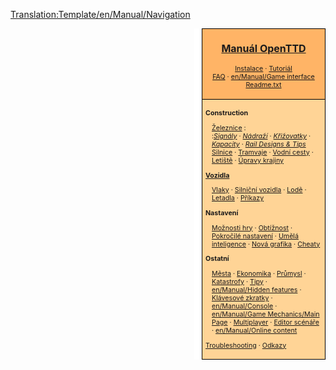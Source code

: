 <noinclude>[[Translation:Template/en/Manual/Navigation]]</noinclude><noinclude>{{cs/Překlad|origin= Template:en/Manual/Navigation
|from  = en
|to    = cs
|Percentage =50
}}
</noinclude>
<div style="float:right; padding-left:12px; background:#ffffff;">
<div style="border:1px solid #000000; background:#ffb466; padding:5px; -moz-border-radius-topleft:5px; -moz-border-radius-topright:5px; font-size: 12pt;">
<center><strong><font size="3">[[cs/Manual/Main Page|Manuál OpenTTD]]</font></strong></center>
<div style="font-size: 8pt; text-align: center;">
[[cs/Instalace|Instalace]] &middot; 
[[cs/Tutoriál|Tutoriál]]<br />
[[cs/Archive/Community/FAQ|FAQ]] &middot; 
[[en/Manual/Game interface]]<br />
[[cs/Readme.txt|Readme.txt]]
</div>
</div>
<div style="border:1px solid black; border-top-width: 0px; background:#ffd496; padding:5px; -moz-border-radius-bottomleft:5px; -moz-border-radius-bottomright:8px; font-size: 8pt;">

<div style="width: 186px">
'''Construction'''
<div style="margin-left:10px;">
[[cs/Manual/Stavba železnic|Železnice]] : <br />
:''[[cs/Manual/Signály|Signály]]'' &middot; ''[[cs/Manual/Nádraží|Nádraží]]'' &middot; ''[[cs/Community/Junctionary/Main Page|Křižovatky]]'' &middot; ''[[cs/Kapacity|Kapacity]]'' &middot; ''[[en/Community/Rail Designs|Rail Designs & Tips]]''
[[cs/Manual/Stavba silnic|Silnice]] &middot; [[cs/Manual/Tramvaje|Tramvaje]] &middot; [[cs/Manual/Stavba vodních cest|Vodní cesty]] &middot; [[cs/Manual/Stavba letišť|Letiště]] &middot; [[cs/Manual/Úpravy krajiny|Úpravy krajiny]]
</div>
</div>

<div style="width: 186px">
'''[[cs/Vozidla|Vozidla]]'''
<div style="margin-left:10px;">
[[cs/Manual/Vlaky|Vlaky]] &middot; [[cs/Silniční vozidla|Silniční vozidla]] &middot; [[cs/Lodě|Lodě]] &middot;
[[cs/Letadla|Letadla]] &middot; [[cs/Příkazy|Příkazy]]
</div>
</div>

<div style="width: 186px">
'''Nastavení'''
<div style="margin-left:10px;">
[[cs/Možnosti hry|Možnosti hry]] &middot; [[cs/Obtížnost|Obtížnost]] &middot; [[cs/Pokročilé nastavení|Pokročilé nastavení]] &middot; [[cs/Umělá inteligence|Umělá inteligence]] &middot;
[[cs/NewGRF|Nová grafika]] &middot; [[cs/Manual/Cheaty (Podvody)|Cheaty]]
</div>
</div>

<div style="width: 186px">
'''Ostatní'''<br />
<div style="margin-left:10px;">
[[cs/Město|Města]] &middot; [[cs/Ekonomika|Ekonomika]] &middot; [[cs/Manual/Průmysl|Průmysl]] &middot;
[[cs/Katastrofy|Katastrofy]] &middot; [[cs/Tipy|Tipy]] &middot;
[[en/Manual/Hidden features]] &middot; [[cs/Manual/Klávesové zkratky|Klávesové zkratky]] &middot;
[[en/Manual/Console]] &middot; [[en/Manual/Game Mechanics/Main Page]] &middot;
[[cs/Multiplayer|Multiplayer]] &middot; [[cs/Editor scénáře|Editor scénáře]] &middot;
[[en/Manual/Online content]]
</div>
</div>

[[en/Archive/Manual/Troubleshooting|Troubleshooting]] &middot; [[cs/Odkazy|Odkazy]]
</div>
</div>
<includeonly>[[Category:cs/Manual/Manuál|{{PAGENAME}}]]</includeonly>